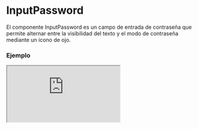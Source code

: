 
# InputPassword

El componente InputPassword es un campo de entrada de contraseña que permite alternar entre la visibilidad del texto y el modo de contraseña mediante un ícono de ojo.

### Ejemplo

<Iframe minHeightIframe="30dvh" src="https://fenextjs-component-storybook.vercel.app/iframe.html?args=&id=input-inputpassword--index&viewMode=story" />

### Importacion

Para importar el componente InputPassword, se puede hacer desde fenextjs

```tsx copy
import { InputPassword } from "fenextjs";
```

### Parametros

| Parametro | Tipo | Requerido | Default | Descripcion |
| --------- | ---- | --------- | ------- | ----------- |
| value | string | no | undefined | Valor actual del input de contraseña. |
| onChange | (value: string) =\> void | no | undefined | Función que se ejecuta al cambiar el valor del input. |
| placeholder | string | no | undefined | Texto de marcador de posición dentro del input. |
| icon | ReactNode | no | undefined | Ícono utilizado para alternar entre el texto visible y la contraseña. |
| className | string | no | '' | Clase CSS para el contenedor del componente. |
| classNameContentEye | string | no | '' | Clase CSS para personalizar el ícono de alternancia. |
| disabled | boolean | no | false | Determina si el input está deshabilitado. |
| autoFocus | boolean | no | false | Determina si el input debe recibir foco automáticamente al cargarse. |

### Alternancia de visibilidad

El componente incluye un ícono que permite alternar entre mostrar el texto de la contraseña o mantenerlo oculto. El estado de visibilidad cambia entre 'text' y 'password' al hacer clic en el ícono.


### Storybook

Para ver el storybook del componente lo puede hacer con este [link](https://fenextjs-component-storybook.vercel.app/?path=/story/input-inputpassword--index)

### Usos

- Básico

```tsx copy
<InputPassword placeholder="Enter your password" />
```

- Con valor inicial

```tsx copy
<InputPassword value="mySecretPassword" />
```

- Personalización de clase

```tsx copy
<InputPassword className="custom-input" />
```


